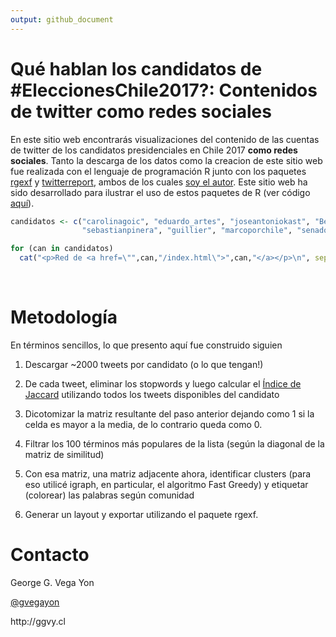 ```yaml
---
output: github_document
---
```


# Qué hablan los candidatos de #EleccionesChile2017?: Contenidos de twitter como redes sociales

En este sitio web encontrarás visualizaciones del contenido de las cuentas de twitter de los candidatos presidenciales en Chile 2017 __como redes sociales__. Tanto la descarga de los datos como la creacion de este sitio web fue realizada con el lenguaje de programación R junto con los paquetes [rgexf](https://github.com/gvegayon/rgexf) y [twitterreport](https://github.com/gvegayon/twitterreport), ambos de los cuales [soy el autor](http://ggvy.cl). Este sitio web ha sido desarrollado para ilustrar el uso de estos paquetes de R (ver código [aquí](https://github.com/gvegayon/elecciones2017)).


```r
candidatos <- c("carolinagoic", "eduardo_artes", "joseantoniokast", "BeaSanchezYTu",
                "sebastianpinera", "guillier", "marcoporchile", "senadornavarro")
```

```r
for (can in candidatos)
  cat("<p>Red de <a href=\"",can,"/index.html\">",can,"</a></p>\n", sep="")
```
<br>

# Metodología

En términos sencillos, lo que presento aquí fue construido siguien

1.  Descargar ~2000 tweets por candidato (o lo que tengan!)

2.  De cada tweet, eliminar los stopwords y luego calcular el [Índice de Jaccard](https://es.wikipedia.org/wiki/%C3%8Dndice_Jaccard) utilizando todos los tweets disponibles del candidato

3.  Dicotomizar la matriz resultante del paso anterior dejando como 1 si la celda es mayor a la media, de lo contrario queda como 0.

4.  Filtrar los 100 términos más populares de la lista (según la diagonal de la matriz de similitud)

5.  Con esa matriz, una matriz adjacente ahora, identificar clusters (para eso utilicé igraph, en particular, el algoritmo Fast Greedy) y etiquetar (colorear) las palabras según comunidad

6.  Generar un layout y exportar utilizando el paquete rgexf.


# Contacto

George G. Vega Yon

[\@gvegayon](https://twitter.com/gvegayon)

http://ggvy.cl